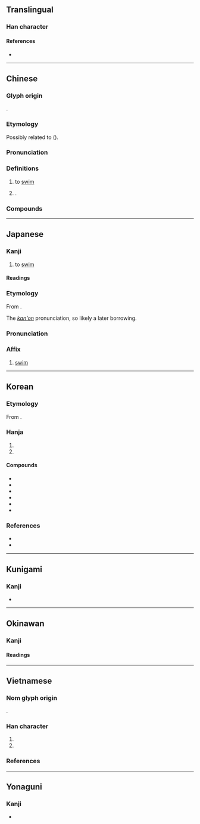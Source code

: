 {{character info}}
==Translingual==
{{stroke order|strokes=8}}

===Han character===
{{Han char|rn=85|rad=水|as=05|sn=8|four=33132|canj=EINE|ids=⿰氵永}}

====References====
* {{Han ref|kx=0619.020|dkj=17328|dj=1014.030|hdz=31595.050|uh=6CF3|ud=27891|bh=AA61|bd=43617}}

----

==Chinese==
{{zh-forms}}

===Glyph origin===
{{Han etym}}
{{Han compound|水|alt1=氵|永|ls=psc|c1=s|c2=p}}.

===Etymology===
Possibly related to {{cog|th|ว่าย||to swim}} ({{zh-ref|Schuessler, 2007}}).

===Pronunciation===
{{zh-pron
|m=yǒng
|m-s=yun4
|c=wing6
|c-t=ven5
|g=yn5
|h=pfs=yún;gd=yun3
|j=yng2
|mb=
|md=êng
|mn=éng
|mn-t=iong3
|w=2ion
|x=yn4
|mc=y
|oc=y
|cat=v,pn
}}

===Definitions===
{{zh-hanzi}}

# to [[swim]]
# {{surname|zh}}.

===Compounds===
{{zh-der|游泳:swim|蝶泳:butterfly stroke|仰泳:backstroke|背泳:backstroke|蛙泳:breaststroke|自由泳:freestyle|側泳|潛泳|游泳池|捷泳|游泳圈|泳裝|泳衣|游泳衣|泳池|游泳褲|泳氣鐘|涵泳|海豚泳|爬泳|電泳|泳手|暢泳}}

----

==Japanese==

===Kanji===
{{ja-kanji|grade=3|rs=水05}}

# to [[swim]]

====Readings====
{{ja-readings
|goon=よう<やう<ゐやう
|kanon=えい<えい<ゑい
|kun=およ-ぐ
}}

===Etymology===
{{ja-kanjitab|えい|yomi=kanon}}
From {{der|ja|ltc|sort=えい|-}} {{ltc-l|泳}}.

The ''[[漢音#Japanese|kan'on]]'' pronunciation, so likely a later borrowing.

===Pronunciation===
{{ja-pron|えい|y=kanon}}

===Affix===
{{ja-pos|affix|えい}}

# [[swim]]

----

==Korean==

===Etymology===
From {{der|ko|ltc|-}} {{ltc-l|泳|id=1}}. {{hanja-hunmong|여ᇰ〯|yeng|人類#중02A}}

===Hanja===
{{ko-hanja-search}}
{{ko-hanja|헤엄치다|헤엄칠|영}}

# {{hanja form of|영|[[dive]]}}
# {{hanja form of|영|[[swim]]}}

====Compounds====
{{der-top3|Compounds}}
* {{ko-l|수영|[[swimming]]|水泳}}
* {{ko-l|접영|[[butterfly stroke]]|蝶泳}}
* {{ko-l|배영|[[backstroke]]|背泳}}
* {{ko-l|평영|[[breaststroke]]|平泳}}
* {{ko-l|혼영|a [[medley]] (race)|混泳}}
* {{ko-l|수영복|[[swimsuit]]|水泳服}}
{{der-bottom}}

===References===
* {{R:hanjadoc|5892}}
* {{Hanja ref|nav=10627}}

----

==Kunigami==

===Kanji===
{{head|xug|Han characters}}

* {{ja-readings|kun=[[ういじゅん]] ([[泳じゅん]], uijun)}}

----

==Okinawan==

===Kanji===
{{ryu-kanji|rs=水05}}

====Readings====
{{ryu-readings
|kun=っゐー-じゅん
}}

----

==Vietnamese==

===Nom glyph origin===
{{Han compound|氵#Vietnamese|市#Vietnamese|tr1={{vi-l|thuỷ}}|t1=[[water]] (radical form)|tr2={{vi-l|vĩnh}}|c1=s|c2=p|ls=psc}}.

===Han character===
{{vi-readings|rs=水05
|hanviet=vịnh-tdcndg;gdhn;tvctdhv;hvttd;tchvtd
|nom=vịnh-tdcndg;gdhn, vạnh-gdhn
}}

# {{nom form of|vịnh|[[gulf]], [[bay]]}}
# {{chu han form of|vịnh|[[dive]], [[swim]]}}

===References===
<references/>

----

==Yonaguni==

===Kanji===
{{head|yoi|Han characters}}

* {{ja-readings|kun=[[うく゚ん]] ([[泳く゚ん]], ungun)}}